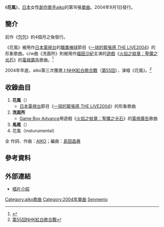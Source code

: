 {{Infobox Single
|Name       = 花風
|Artist     = [[aiko|aiko]]
|Album      = [[夢中的筆直道路|夢中的筆直道路]]
|Released   = 2004年9月1日
|Format     = 
|Recorded   = 
|Genre      = [[J-POP|J-POP]]
|Length     = 18分25秒
|Label      = [[PONY_CANYON|PONY CANYON]]
|Writer     = [[aiko|aiko]]
|Producer   = [[島田昌典|島田昌典]]
|Reviews    = 
|Chart position = * 週間最高排行第2位（[[Oricon公信榜|Oricon]]）
* 2004年度年間排行第79位（[[Oricon公信榜|Oricon]]）
|Certification  = * 金（[[日本唱片協會|日本唱片協會]]）
|Last single  = [[包包_(單曲)|包包]]<br />（2004年）
|This single  = '''花風'''<br />（2004年）
|Next single  = [[三國站_(單曲)|三國站]]<br />（2005年）
}}
《'''花風'''》，[[日本|日本]]女性[[創作歌手|創作歌手]][[aiko|aiko]]的第16張[[單曲|單曲]]。2004年9月1日發行。

==簡介==
前作《[[包包_(單曲)|包包]]》約4個月之後發行。

《花風》被用作[[日本電視台|日本電視台]]的[[職業棒球|職業棒球]]節目《[[Dramatic_Game_1844|一球的緊張感 THE LIVE2004]]》的形象歌曲。c/w曲《洗面所》則被用作[[福田沙紀|福田沙紀]]主演的[[電子遊戲|遊戲]]《[[火焰之紋章：聖魔之光石|火焰之紋章：聖魔之光石]]》的[[電視廣告|電視廣告]]歌曲。<ref>[http://game.watch.impress.co.jp/docs/20040909/fe.htm {{lang|ja|任天堂、GBA「ファイアーエムブレム 聖魔の光石」 CG合成によるTVCMを撮影。CMソングにはaikoを起用}}]</ref>

2004年年底，aiko第三次獲邀上[[NHK紅白歌合戰|NHK紅白歌合戰]]（[[第55回NHK紅白歌合戰|第55回]]），演唱《花風》。<ref>[https://archive.is/20121219140526/www9.nhk.or.jp/kouhaku/history/history_55.html 第55回NHK紅白歌合戰]</ref>

==收錄曲目==
# '''花風'''（{{lang|ja|花風}}）
#* [[日本電視台|日本電視台]]節目《[[Dramatic_Game_1844|一球的緊張感 THE LIVE2004]]》的形象歌曲
# '''洗面所'''
#* [[Game_Boy_Advance|Game Boy Advance]]用遊戲《[[火焰之紋章：聖魔之光石|火焰之紋章：聖魔之光石]]》的[[電視廣告|電視廣告]]歌曲
# '''馬尾'''（{{lang|ja|ポニーテール}}）
# 花風（insturumental）

全 作詞、作曲：[[aiko|AIKO]]；編曲：[[島田昌典|島田昌典]]　

==參考資料==
{{reflist}}

==外部連結==
*[https://web.archive.org/web/20110908015123/http://hp.ponycanyon.co.jp/pchp/cgi-bin/PCHPM.pl?TRGID=PCHP_SKH_1010&CMD=DSP&DSP_SKHBNG=200400001751&DSP_SKHKETSEQ=001 唱片介紹]

{{aiko}}
{{DEFAULTSORT:Hanakaze}}
[[Category:aiko歌曲|Category:aiko歌曲]]
[[Category:2004年單曲|Category:2004年單曲]]
[[Category:廣告歌曲|Senmenjo]]
